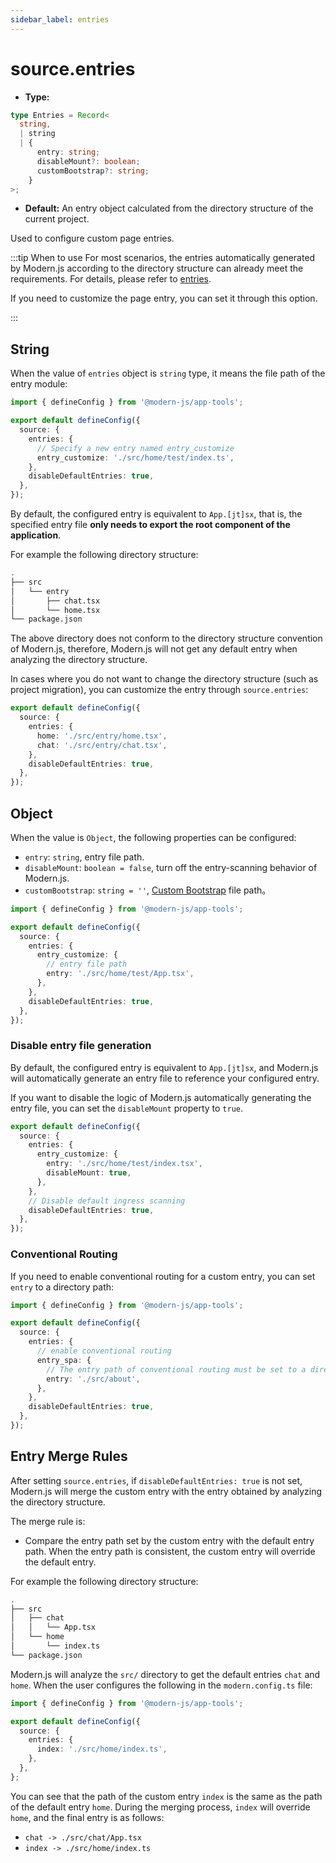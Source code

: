 ```yaml
---
sidebar_label: entries
---
```


# source.entries

- **Type:**

```ts
type Entries = Record<
  string,
  | string
  | {
      entry: string;
      disableMount?: boolean;
      customBootstrap?: string;
    }
>;
```

- **Default:** An entry object calculated from the directory structure of the current project.

Used to configure custom page entries.

:::tip When to use
For most scenarios, the entries automatically generated by Modern.js according to the directory structure can already meet the requirements. For details, please refer to [entries](/guides/concept/entries).

If you need to customize the page entry, you can set it through this option.

:::

## String

When the value of `entries` object is `string` type, it means the file path of the entry module:

```ts title="modern.config.ts"
import { defineConfig } from '@modern-js/app-tools';

export default defineConfig({
  source: {
    entries: {
      // Specify a new entry named entry_customize
      entry_customize: './src/home/test/index.ts',
    },
    disableDefaultEntries: true,
  },
});
```

By default, the configured entry is equivalent to `App.[jt]sx`, that is, the specified entry file **only needs to export the root component of the application**.

For example the following directory structure:

```bash
.
├── src
│   └── entry
│       ├── chat.tsx
│       └── home.tsx
└── package.json
```

The above directory does not conform to the directory structure convention of Modern.js, therefore, Modern.js will not get any default entry when analyzing the directory structure.

In cases where you do not want to change the directory structure (such as project migration), you can customize the entry through `source.entries`:

```ts title="modern.config.ts"
export default defineConfig({
  source: {
    entries: {
      home: './src/entry/home.tsx',
      chat: './src/entry/chat.tsx',
    },
    disableDefaultEntries: true,
  },
});
```

## Object

When the value is `Object`, the following properties can be configured:

- `entry`: `string`, entry file path.
- `disableMount`: `boolean = false`, turn off the entry-scanning behavior of Modern.js.
- `customBootstrap`: `string = ''`, [Custom Bootstrap](/guides/concept/entries#custom-bootstrap) file path。

```ts title="modern.config.ts"
import { defineConfig } from '@modern-js/app-tools';

export default defineConfig({
  source: {
    entries: {
      entry_customize: {
        // entry file path
        entry: './src/home/test/App.tsx',
      },
    },
    disableDefaultEntries: true,
  },
});
```

### Disable entry file generation

By default, the configured entry is equivalent to `App.[jt]sx`, and Modern.js will automatically generate an entry file to reference your configured entry.

If you want to disable the logic of Modern.js automatically generating the entry file, you can set the `disableMount` property to `true`.

```ts title="modern.config.ts"
export default defineConfig({
  source: {
    entries: {
      entry_customize: {
        entry: './src/home/test/index.tsx',
        disableMount: true,
      },
    },
    // Disable default ingress scanning
    disableDefaultEntries: true,
  },
});
```

### Conventional Routing

If you need to enable conventional routing for a custom entry, you can set `entry` to a directory path:

```ts title="modern.config.ts"
import { defineConfig } from '@modern-js/app-tools';

export default defineConfig({
  source: {
    entries: {
      // enable conventional routing
      entry_spa: {
        // The entry path of conventional routing must be set to a directory
        entry: './src/about',
      },
    },
    disableDefaultEntries: true,
  },
});
```

## Entry Merge Rules

After setting `source.entries`, if `disableDefaultEntries: true` is not set, Modern.js will merge the custom entry with the entry obtained by analyzing the directory structure.

The merge rule is:

- Compare the entry path set by the custom entry with the default entry path. When the entry path is consistent, the custom entry will override the default entry.

For example the following directory structure:

```bash
.
├── src
│   ├── chat
│   │   └── App.tsx
│   └── home
│       └── index.ts
└── package.json
```

Modern.js will analyze the `src/` directory to get the default entries `chat` and `home`. When the user configures the following in the `modern.config.ts` file:

```ts title="modern.config.ts"
import { defineConfig } from '@modern-js/app-tools';

export default defineConfig({
  source: {
    entries: {
      index: './src/home/index.ts',
    },
  },
};
```

You can see that the path of the custom entry `index` is the same as the path of the default entry `home`. During the merging process, `index` will override `home`, and the final entry is as follows:

- `chat -> ./src/chat/App.tsx`
- `index -> ./src/home/index.ts`
